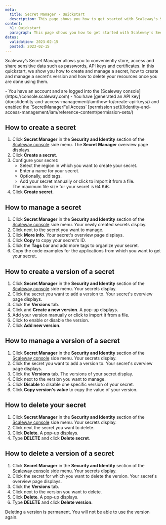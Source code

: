 ```yaml
---
meta:
  title: Secret Manager - Quickstart
  description: This page shows you how to get started with Scaleway's Secret Manager.
content:
  h1: Quickstart
  paragraph: This page shows you how to get started with Scaleway's Secret Manager.
dates:
  validation: 2023-02-15
  posted: 2023-02-15
---
```


Scaleway’s Secret Manager allows you to conveniently store, access and share sensitive data such as passwords, API keys and certificates. In this quickstart, we show you how to create and manage a secret, how to create and manage a secret's version and how to delete your resources once you are done using them.

<Macro id="iam-requirements" />

<Message type="requirement">
  - You have an account and are logged into the [Scaleway console](https://console.scaleway.com)
  - You have [generated an API key](docs/identity-and-access-management/iam/how-to/create-api-keys/) and enabled the `SecretManagerFullAccess` [permission set](/identity-and-access-management/iam/reference-content/permission-sets/)
</Message>


## How to create a secret

1. Click **Secret Manager** in the **Security and Identity** section of the [Scaleway console](https://console.scaleway.com/) side menu. The **Secret Manager** overview page displays.
2. Click **Create a secret**.
3. Configure your secret:
    * Select the region in which you want to create your secret.
    * Enter a name for your secret.
    * Optionally, add tags.
    * Add your secret manually or click <Icon name="plus" /> to import it from a file.
    <Message type="note">
     The maximum file size for your secret is 64 KiB.
    </Message>
4. Click **Create secret**.


## How to manage a secret

1. Click **Secret Manager** in the **Security and Identity** section of the [Scaleway console](https://console.scaleway.com/) side menu. Your newly created secrets display.
2. Click <Icon name="more" /> next to the secret you want to manage.
    <Lightbox src="scaleway-secret-manager-more-info.webp" alt="" />
3. Click **More info**. Your secret's overview page displays.
4. Click **Copy** to copy your secret's ID.
5. Click the **Tags** bar and add more tags to organize your secret.
6. Copy the code examples for the applications from which you want to get your secret.

## How to create a version of a secret

1. Click **Secret Manager** in the **Security and Identity** section of the [Scaleway console](https://console.scaleway.com/) side menu. Your secrets display.
2. Click the secret you want to add a version to. Your secret's overview page displays.
3. Click the **Versions** tab.
4. Click <Icon name="plus" /> and **Create a new version**. A pop-up displays.
5. Add your version manually or click <Icon name="plus" /> to import it from a file.
6. Click <Icon name="toggle" /> to enable or disable the version.
7. Click **Add new version**.

## How to manage a version of a secret

1. Click **Secret Manager** in the **Security and Identity** section of the [Scaleway console](https://console.scaleway.com/) side menu. Your secrets display.
2. Click the secret you want to add a version to. Your secret's overview page displays.
3. Click the **Versions** tab. The versions of your secret display.
4. Click <Icon name="more" /> next to the version you want to manage.
5. Click **Disable** to disable one specific version of your secret.
6. Click **Copy version's value** to copy the value of your version.

## How to delete your secret

1. Click **Secret Manager** in the **Security and Identity** section of the [Scaleway console](https://console.scaleway.com/) side menu. Your secrets display.
2. Click <Icon name="more" /> next the secret you want to delete.
3. Click **Delete**. A pop-up displays.
4. Type **DELETE** and click **Delete secret**.

## How to delete a version of a secret

1. Click **Secret Manager** in the **Security and Identity** section of the [Scaleway console](https://console.scaleway.com/) side menu. Your secrets display.
2. Click the secret for which you want to delete the version. Your secret's overview page displays.
3. Click the **Versions** tab.
4. Click <Icon name="more" /> next to the version you want to delete.
5. Click **Delete**. A pop-up displays.
6. Type **DELETE** and click **Delete version**.

<Message type="important">
  Deleting a version is permanent. You will not be able to use the version again.
</Message>

